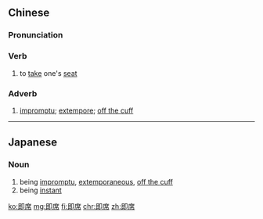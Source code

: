 ==Chinese==
{{zh-forms}}

===Pronunciation===
{{zh-pron
|m=jíxí
|c=zik1 zik6
|mn=chek-se̍k
|cat=v,adv
}}

===Verb===
{{zh-verb}}

# {{lb|zh|literary}} to [[take]] one's [[seat]]

===Adverb===
{{zh-adv}}

# [[impromptu]]; [[extempore]]; [[off the cuff]]

----

==Japanese==
{{ja-kanjitab|そく|せき|yomi=o}}

===Noun===
{{ja-noun|そくせき}}

# being [[impromptu]], [[extemporaneous]], [[off the cuff]]
# being [[instant]] {{gloss|of a beverage or food}}

[[ko:即席]]
[[mg:即席]]
[[fi:即席]]
[[chr:即席]]
[[zh:即席]]